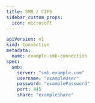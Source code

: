 ```yaml
---
title: SMB / CIFS
sidebar_custom_props:
  icon: microsoft
---
```


<!-- Source: modules/duty/connection/smb.go:12#SMBConnection -->

```yaml
apiVersion: v1
kind: Connection
metadata:
  name: example-smb-connection
spec:
  smb:
    server: "smb.example.com"
    username: "exampleUser"
    password: "examplePassword"
    port: 445
    share: "exampleShare"
```


<Fields connection="smb"/>


